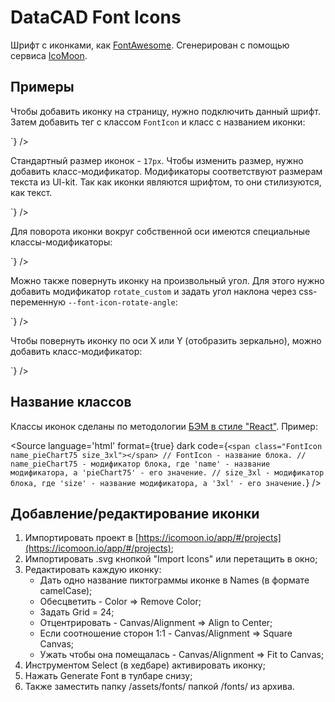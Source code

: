 
# DataCAD Font Icons

Шрифт с иконками, как [FontAwesome](https://fontawesome.com/). Сгенерирован с помощью сервиса [IcoMoon](https://icomoon.io/).

## Примеры

Чтобы добавить иконку на страницу, нужно подключить данный шрифт. Затем добавить тег с классом `FontIcon` и класс с названием иконки:

<Canvas>
  <span className="FontIcon name_checkAll"></span>
  <span className="FontIcon name_flagFill"></span>
</Canvas>
<Source
language='html'
format={true}
dark
code={`
<span class="FontIcon name_checkAll"></span>
<span class="FontIcon name_flagFill"></span>
`}
/>

Стандартный размер иконок - `17px`. Чтобы изменить размер, нужно добавить класс-модификатор. Модификаторы соответствуют размерам текста из UI-kit. Так как иконки являются шрифтом, то они стилизуются, как текст.

<Canvas>
  <span className="FontIcon name_flagFill size_2xs"></span>
  <span className="FontIcon name_flagFill size_xs"></span>
  <span className="FontIcon name_flagFill size_sm"></span>
  <span className="FontIcon name_flagFill"></span>
  <span className="FontIcon name_flagFill size_lg"></span>
  <span className="FontIcon name_flagFill size_xl"></span>
  <span className="FontIcon name_flagFill size_2xl"></span>
  <span className="FontIcon name_flagFill size_3xl"></span>
</Canvas>
<Source
language='html'
format={true}
dark
code={`
<span class="FontIcon name_flagFill size_2xs"></span>
<span class="FontIcon name_flagFill size_xs"></span>
<span class="FontIcon name_flagFill size_sm"></span>
<span class="FontIcon name_flagFill"></span>
<span class="FontIcon name_flagFill size_lg"></span>
<span class="FontIcon name_flagFill size_xl"></span>
<span class="FontIcon name_flagFill size_2xl"></span>
<span class="FontIcon name_flagFill size_3xl"></span>
`}
/>

Для поворота иконки вокруг собственной оси имеются специальные классы-модификаторы:

<Canvas>
  <span className="FontIcon name_circleDown size_3xl"></span>
  <span className="FontIcon name_circleDown size_3xl rotate_45"></span>
  <span className="FontIcon name_circleDown size_3xl rotate_90"></span>
  <span className="FontIcon name_circleDown size_3xl rotate_135"></span>
  <span className="FontIcon name_circleDown size_3xl rotate_180"></span>
  <span className="FontIcon name_circleDown size_3xl rotate_225"></span>
  <span className="FontIcon name_circleDown size_3xl rotate_270"></span>
  <span className="FontIcon name_circleDown size_3xl rotate_315"></span>
</Canvas>
<Source
language='html'
format={true}
dark
code={`
<span class="FontIcon name_circleDown"></span>
<span class="FontIcon name_circleDown rotate_45"></span>
<span class="FontIcon name_circleDown rotate_90"></span>
<span class="FontIcon name_circleDown rotate_135"></span>
<span class="FontIcon name_circleDown rotate_180"></span>
<span class="FontIcon name_circleDown rotate_225"></span>
<span class="FontIcon name_circleDown rotate_270"></span>
<span class="FontIcon name_circleDown rotate_315"></span>
`}
/>

Можно также повернуть иконку на произвольный угол. Для этого нужно добавить модификатор `rotate_custom` и задать угол наклона через css-переменную `--font-icon-rotate-angle`:

<Canvas>
  <span className="FontIcon name_circleDown size_3xl rotate_custom" style={{'--font-icon-rotate-angle': '30deg'}}></span>
</Canvas>
<Source
language='html'
format={true}
dark
code={`
<span class="FontIcon name_circleDown rotate_custom" style="--font-icon-rotate-angle: 30deg;"></span>
`}
/>

Чтобы повернуть иконку по оси X или Y (отобразить зеркально), можно добавить класс-модификатор:

<Canvas>
  <span className="FontIcon name_pieChart75 size_3xl"></span>
  <span className="FontIcon name_pieChart75 size_3xl flip_horizontal"></span>
  <span className="FontIcon name_pieChart75 size_3xl flip_vertical"></span>
  <span className="FontIcon name_pieChart75 size_3xl flip_both"></span>
</Canvas>
<Source
language='html'
format={true}
dark
code={`
<span class="FontIcon name_pieChart75"></span>
<span class="FontIcon name_pieChart75 flip_horizontal"></span>
<span class="FontIcon name_pieChart75 flip_vertical"></span>
<span class="FontIcon name_pieChart75 flip_both"></span>
`}
/>

## Название классов

Классы иконок сделаны по методологии [БЭМ в стиле "React"](https://ru.bem.info/methodology/naming-convention/#%D1%81%D1%82%D0%B8%D0%BB%D1%8C-react). Пример:

<Source
language='html'
format={true}
dark
code={`
<span class="FontIcon name_pieChart75 size_3xl"></span>
// FontIcon - название блока.
// name_pieChart75 - модификатор блока, где 'name' - название модификатора, а 'pieChart75' - его значение.
// size_3xl - модификатор блока, где 'size' - название модификатора, а '3xl' - его значение.
`}
/>

## Добавление/редактирование иконки

1. Импортировать проект в [https://icomoon.io/app/#/projects](https://icomoon.io/app/#/projects);
2. Импортировать .svg кнопкой "Import Icons" или перетащить в окно;
3. Редактировать каждую иконку:
    * Дать одно название пиктограммы иконке в Names (в формате camelCase);
    * Обесцветить - Color => Remove Color;
    * Задать Grid = 24;
    * Отцентрировать - Canvas/Alignment => Align to Center;
    * Если соотношение сторон 1:1 - Canvas/Alignment => Square Canvas;
    * Ужать чтобы она помещалась - Canvas/Alignment => Fit to Canvas;
4. Инструментом Select (в хедбаре) активировать иконку;
5. Нажать Generate Font в тулбаре снизу;
6. Также заместить папку /assets/fonts/ папкой /fonts/ из архива.
